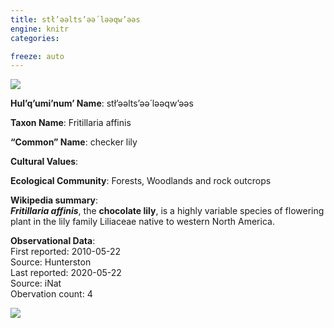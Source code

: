 ```yaml
---
title: stł’əәlts’əә́ ləәqw’əәs
engine: knitr
categories:

freeze: auto
---
```

![](https://inaturalist-open-data.s3.amazonaws.com/photos/27849/medium.jpg){fig-alt="stł’əәlts’əә́ ləәqw’əәs - checker lily"}

**Hul'q'umi'num' Name**: stł’əәlts’əә́ ləәqw’əәs

**Taxon Name**: Fritillaria affinis

**"Common" Name**: checker lily

**Cultural Values**:  

::: {layout-nrow=1 style="width:60%"}

:::

**Ecological Community**: Forests, Woodlands and rock outcrops

**Wikipedia summary**:  
<i><b>Fritillaria affinis</b></i>, the <b>chocolate lily</b>, is a highly variable species of flowering plant in the lily family Liliaceae native to western North America.

**Observational Data**:   
First reported: 2010-05-22  
Source: Hunterston  
Last reported: 2020-05-22  
Source: iNat  
Obervation count: 4

![](community_dist.png)
